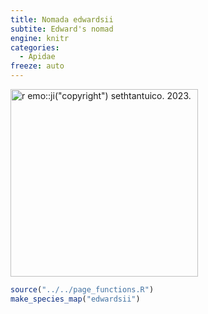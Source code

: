 ```yaml
---
title: Nomada edwardsii
subtite: Edward's nomad
engine: knitr
categories:
  - Apidae
freeze: auto
---
```

[![`r emo::ji("copyright")` sethtantuico. 2023.](https://inaturalist-open-data.s3.amazonaws.com/photos/267075906/large.jpg){height=300}](https://inaturalist.ca/observations/151107960)

```r
source("../../page_functions.R")
make_species_map("edwardsii")
```
